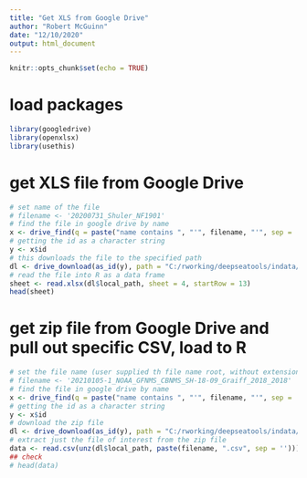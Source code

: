 ```yaml
---
title: "Get XLS from Google Drive"
author: "Robert McGuinn"
date: "12/10/2020"
output: html_document
---
```


```r
knitr::opts_chunk$set(echo = TRUE)
```

# load packages

```r
library(googledrive)
library(openxlsx)
library(usethis)
```

# get XLS file from Google Drive

```r
# set name of the file
# filename <- '20200731_Shuler_NF1901'
# find the file in google drive by name
x <- drive_find(q = paste("name contains ", "'", filename, "'", sep = ''))
# getting the id as a character string
y <- x$id
# this downloads the file to the specified path
dl <- drive_download(as_id(y), path = "C:/rworking/deepseatools/indata/sheet.xlsx", overwrite = TRUE)
# read the file into R as a data frame
sheet <- read.xlsx(dl$local_path, sheet = 4, startRow = 13)
head(sheet)
```

# get zip file from Google Drive and pull out specific CSV, load to R

```r
# set the file name (user supplied th file name root, without extension)
# filename <- '20210105-1_NOAA_GFNMS_CBNMS_SH-18-09_Graiff_2018_2018'
# find the file in google drive by name
x <- drive_find(q = paste("name contains ", "'", filename, "'", sep = ''))
# getting the id as a character string
y <- x$id
# download the zip file
dl <- drive_download(as_id(y), path = "C:/rworking/deepseatools/indata/file.zip", overwrite = TRUE)
# extract just the file of interest from the zip file
data <- read.csv(unz(dl$local_path, paste(filename, ".csv", sep = '')))
## check
# head(data)
```

